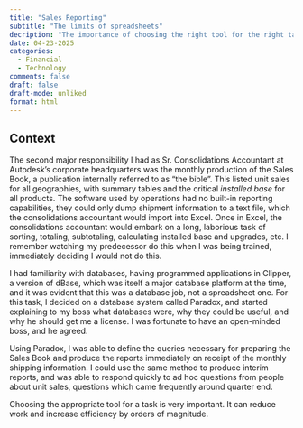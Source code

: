 ```yaml
---
title: "Sales Reporting"
subtitle: "The limits of spreadsheets"
decription: "The importance of choosing the right tool for the right task cannot be understated. Tens of thousands of sales records were be sifted and sorted using Excel, where database technolgy was needed."
date: 04-23-2025
categories: 
  - Financial
  - Technology
comments: false
draft: false
draft-mode: unliked
format: html
---
```


## Context

The second major responsibility I had as Sr. Consolidations Accountant at Autodesk's corporate headquarters was the monthly production of the Sales Book, a publication internally referred to as "the bible". This listed unit sales for all geographies, with summary tables and the critical *installed base* for all products. The software used by operations had no built-in reporting capabilities, they could only dump shipment information to a text file, which the consolidations accountant would import into Excel. Once in Excel, the consolidations accountant would embark on a long, laborious task of sorting, totaling, subtotaling, calculating installed base and upgrades, etc. I remember watching my predecessor do this when I was being trained, immediately deciding I would not do this.

I had familiarity with databases, having programmed applications in Clipper, a version of dBase, which was itself a major database platform at the time, and it was evident that this was a database job, not a spreadsheet one. For this task, I decided on a database system called Paradox, and started explaining to my boss what databases were, why they could be useful, and why he should get me a license. I was fortunate to have an open-minded boss, and he agreed.

Using Paradox, I was able to define the queries necessary for preparing the Sales Book and produce the reports immediately on receipt of the monthly shipping information. I could use the same method to produce interim reports, and was able to respond quickly to ad hoc questions from people about unit sales, questions which came frequently around quarter end.

Choosing the appropriate tool for a task is very important. It can reduce work and increase efficiency by orders of magnitude.
